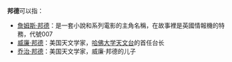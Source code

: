 '''邦德'''可以指：

* [[詹姆斯·邦德|詹姆斯·邦德]]：是一套小說和系列電影的主角名稱，在故事裡是英國情報機的特務，代號007
* [[威廉·邦德|威廉·邦德]]：美国天文学家，[[哈佛大学天文台|哈佛大学天文台]]的首任台长
* [[乔治·邦德|乔治·邦德]]：美国天文学家，威廉·邦德的儿子

{{disambig|B|Cat=二字译名消歧义}}